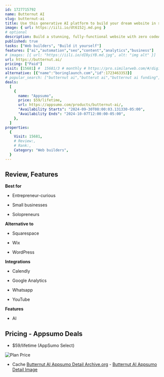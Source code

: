 ```yaml
---
id: 1727715792
name: Butternut AI
slug: butternut-ai
title: Use this generative AI platform to build your dream website in seconds—without any coding
image: { url: https://iili.io/dt6152j.md.png }
# optional
description: Build a stunning, fully-functional website with zero codeAccess features like built-in SEO, tailored content, seamless integrations, advanced customization options, and more
published: true
tasks: ["Web builders", "Build it yourself"]
features: ["ai","automation","seo","content","analytics","business"]
# images: [{ url: "https://iili.io/dI8yiYB.md.jpg", alt: "img alt" }]
url: https://butternut.ai/
pricing: ["Paid"]
visit: [15681] #  15681/3 # monthly # https://pro.similarweb.com/#/digitalsuite/websiteanalysis/home
alternative: [{"name":"boringlaunch.com","id":1723463353}]
# popular_search: ["butternut ai","butterut ai","butternut ai funding","butternut website","butternut ai - ch"]
deals:
  [
    {
      name: "Appsumo",
      price: $59/lifetime,
      url: https://appsumo.com/products/butternut-ai/,
      "Availability Starts": "2024-09-30T08:00:03.131330-05:00",
      "Availability Ends": "2024-10-07T12:00:00-05:00",
    },
  ]
properties:
  {
    Visit: 15681,
    # Review:,
    # Rank:,
    Category: "Web builders",
  }
---
```


## Review, Features

 

**Best for**

- Entrepreneur-curious

- Small businesses

- Solopreneurs

**Alternative to**

- Squarespace

- Wix

- WordPress

**Integrations**

- Calendly

- Google Analytics

- Whatsapp

- YouTube

**Features**

- AI

## Pricing - Appsumo Deals

- $59/lifetime (AppSumo Select)

<Img src="https://iili.io/dtPB33g.png" alt="Plan Price" />

- Cache [Butternut AI Appsumo Detail Archive.org](https://web.archive.org/web/*/https://appsumo.com/products/butternut-ai/) - [Butternut AI Appsumo Detail Image](https://iili.io/dtPBeoB.png)
